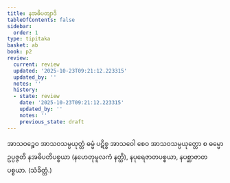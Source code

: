 ```yaml
---
title: နအဓိပတျာဒိ
tableOfContents: false
sidebar:
  order: 1
type: tipitaka
basket: ab
book: p2
review:
  current: review
  updated: '2025-10-23T09:21:12.223315'
  updated_by: ''
  notes: ''
  history:
  - state: review
    date: '2025-10-23T09:21:12.223315'
    updated_by: ''
    notes: ''
    previous_state: draft
---
```



<ReviewStatus review={frontmatter.review} showDetails={true} />

<HypothesisAnnotation frontmatter={frontmatter} />

<DynamicBreadcrumb />

<Division number="119" book="p2" e="ch" v="38" p="130">

<Paragraph number="1291" book="p2">
အာသဝဉ္စေဝ အာသဝသမ္ပယုတ္တံ ဓမ္မံ ပဋိစ္စ အာသဝေါ စေဝ အာသဝသမ္ပယုတ္တော စ ဓမ္မော ဥပ္ပဇ္ဇတိ နအဓိပတိပစ္စယာ (နဟေတုမူလကံ နတ္ထိ), နပုရေဇာတပစ္စယာ, နပစ္ဆာဇာတပစ္စယာ. (သံခိတ္တံ.)
</Paragraph>
</Division>